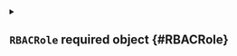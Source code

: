 


<details className="config-field" data-expandable="true">
<summary>

## `RBACRole` <span className="config-field-required" data-required="true">required</span> <span className="config-field-type">object</span> <span className="config-field-default"></span> <span className="config-field-enum"></span> {#RBACRole}



</summary>




<details className="config-field" data-expandable="false" open>
<summary>

### `enabled` <span className="config-field-required" data-required="false">required</span> <span className="config-field-type">boolean</span> <span className="config-field-default">true</span> <span className="config-field-enum"></span> {#RBACRole-enabled}

Enabled

</summary>



</details>



<details className="config-field" data-expandable="false" open>
<summary>

### `extraRules` <span className="config-field-required" data-required="true">required</span> <span className="config-field-type">object[]</span> <span className="config-field-default"></span> <span className="config-field-enum"></span> {#RBACRole-extraRules}

ExtraRules will add rules to the role.

</summary>



</details>



<details className="config-field" data-expandable="false" open>
<summary>

### `overwriteRules` <span className="config-field-required" data-required="true">required</span> <span className="config-field-type">object[]</span> <span className="config-field-default"></span> <span className="config-field-enum"></span> {#RBACRole-overwriteRules}

OverwriteRules will overwrite the role rules completely.

</summary>



</details>


</details>
